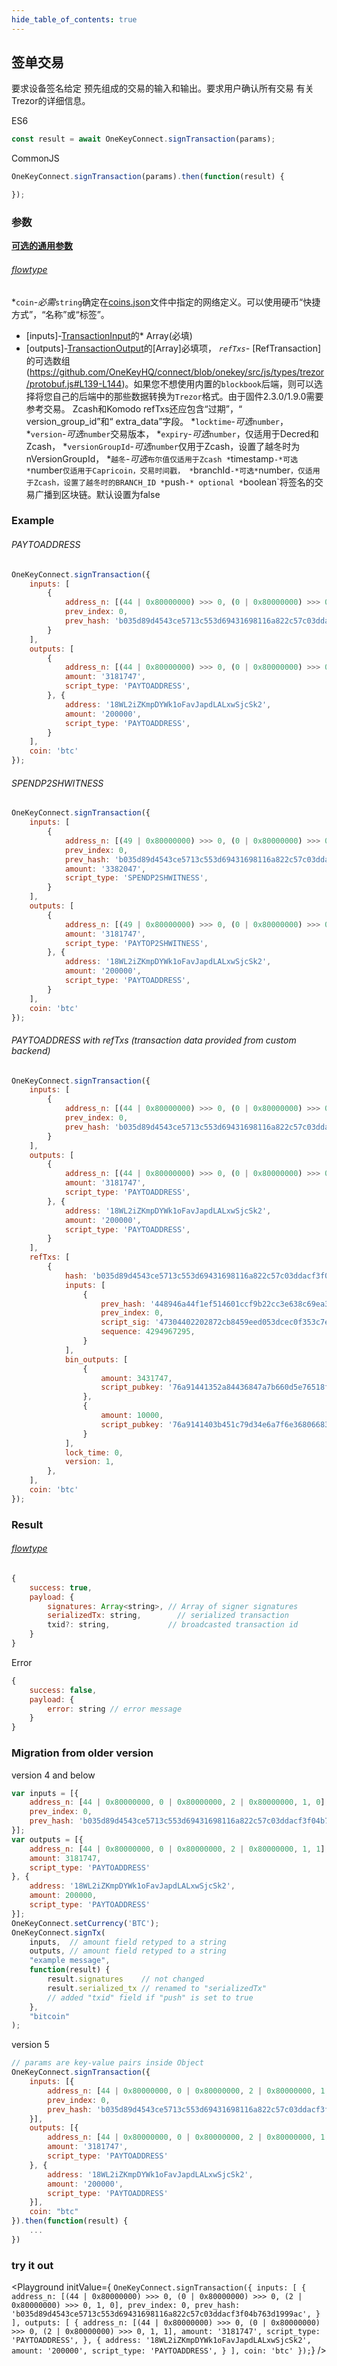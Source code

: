 ```yaml
---
hide_table_of_contents: true
---
```


## 签单交易

要求设备签名给定
预先组成的交易的输入和输出。要求用户确认所有交易
有关Trezor的详细信息。


ES6
```javascript
const result = await OneKeyConnect.signTransaction(params);
```

CommonJS
```javascript
OneKeyConnect.signTransaction(params).then(function(result) {

});
```

### 参数
[****可选的通用参数****](./commonParams)
###### [flowtype](https://github.com/OneKeyHQ/connect/blob/onekey/src/js/types/params.js#L169-L164)
*`coin`-*必需*`string`确定在[coins.json](https://github.com/OneKeyHQ/connect/blob/onekey/src/data/coins.json)文件中指定的网络定义。可以使用硬币“快捷方式”，“名称”或“标签”。
* [inputs]-[TransactionInput](https://github.com/OneKeyHQ/connect/blob/onekey/src/js/types/trezor/protobuf.js#L100-L108)的* Array(必填)
* [outputs]-[TransactionOutput](https://github.com/OneKeyHQ/connect/blob/onekey/src/js/types/trezor/protobuf.js#L113-L131)的[Array]必填项，
*`refTxs`-* [RefTransaction]的可选数组(https://github.com/OneKeyHQ/connect/blob/onekey/src/js/types/trezor/protobuf.js#L139-L144)。如果您不想使用内置的`blockbook`后端，则可以选择将您自己的后端中的那些数据转换为`Trezor`格式。由于固件2.3.0/1.9.0需要参考交易。 Zcash和Komodo refTxs还应包含“过期”，“ version_group_id”和“ extra_data”字段。
*`locktime`-*可选*`number`，
*`version`-*可选*`number`交易版本，
*`expiry`-*可选*`number`，仅适用于Decred和Zcash，
*`versionGroupId`-*可选*`number`仅用于Zcash，设置了越冬时为nVersionGroupId，
*`越冬`-*可选*`布尔值仅适用于Zcash
*`timestamp`-*可选*`number`仅适用于Capricoin，交易时间戳，
*`branchId`-*可选*`number`，仅适用于Zcash，设置了越冬时的BRANCH_ID
*`push`-* optional *`boolean`将签名的交易广播到区块链。默认设置为false

### Example
###### PAYTOADDRESS
```javascript
OneKeyConnect.signTransaction({
    inputs: [
        {
            address_n: [(44 | 0x80000000) >>> 0, (0 | 0x80000000) >>> 0, (2 | 0x80000000) >>> 0, 1, 0],
            prev_index: 0,
            prev_hash: 'b035d89d4543ce5713c553d69431698116a822c57c03ddacf3f04b763d1999ac',
        }
    ],
    outputs: [
        {
            address_n: [(44 | 0x80000000) >>> 0, (0 | 0x80000000) >>> 0, (2 | 0x80000000) >>> 0, 1, 1],
            amount: '3181747',
            script_type: 'PAYTOADDRESS',
        }, {
            address: '18WL2iZKmpDYWk1oFavJapdLALxwSjcSk2',
            amount: '200000',
            script_type: 'PAYTOADDRESS',
        }
    ],
    coin: 'btc'
});
```

###### SPENDP2SHWITNESS
```javascript
OneKeyConnect.signTransaction({
    inputs: [
        {
            address_n: [(49 | 0x80000000) >>> 0, (0 | 0x80000000) >>> 0, (2 | 0x80000000) >>> 0, 1, 0],
            prev_index: 0,
            prev_hash: 'b035d89d4543ce5713c553d69431698116a822c57c03ddacf3f04b763d1999ac',
            amount: '3382047',
            script_type: 'SPENDP2SHWITNESS',
        }
    ],
    outputs: [
        {
            address_n: [(49 | 0x80000000) >>> 0, (0 | 0x80000000) >>> 0, (2 | 0x80000000) >>> 0, 1, 1],
            amount: '3181747',
            script_type: 'PAYTOP2SHWITNESS',
        }, {
            address: '18WL2iZKmpDYWk1oFavJapdLALxwSjcSk2',
            amount: '200000',
            script_type: 'PAYTOADDRESS',
        }
    ],
    coin: 'btc'
});
```

###### PAYTOADDRESS with refTxs (transaction data provided from custom backend)
```javascript
OneKeyConnect.signTransaction({
    inputs: [
        {
            address_n: [(44 | 0x80000000) >>> 0, (0 | 0x80000000) >>> 0, (2 | 0x80000000) >>> 0, 1, 0],
            prev_index: 0,
            prev_hash: 'b035d89d4543ce5713c553d69431698116a822c57c03ddacf3f04b763d1999ac',
        }
    ],
    outputs: [
        {
            address_n: [(44 | 0x80000000) >>> 0, (0 | 0x80000000) >>> 0, (2 | 0x80000000) >>> 0, 1, 1],
            amount: '3181747',
            script_type: 'PAYTOADDRESS',
        }, {
            address: '18WL2iZKmpDYWk1oFavJapdLALxwSjcSk2',
            amount: '200000',
            script_type: 'PAYTOADDRESS',
        }
    ],
    refTxs: [
        {
            hash: 'b035d89d4543ce5713c553d69431698116a822c57c03ddacf3f04b763d1999ac',
            inputs: [
                {
                    prev_hash: '448946a44f1ef514601ccf9b22cc3e638c69ea3900b67b87517ea673eb0293dc',
                    prev_index: 0,
                    script_sig: '47304402202872cb8459eed053dcec0f353c7e293611fe77615862bfadb4d35a5d8807a4cf022015057aa0aaf72ab342b5f8939f86f193ad87b539931911a72e77148a1233e022012103f66bbe3c721f119bb4b8a1e6c1832b98f2cf625d9f59242008411dd92aab8d94',
                    sequence: 4294967295,
                }
            ],
            bin_outputs: [
                {
                    amount: 3431747,
                    script_pubkey: '76a91441352a84436847a7b660d5e76518f6ebb718dedc88ac',
                },
                {
                    amount: 10000,
                    script_pubkey: '76a9141403b451c79d34e6a7f6e36806683308085467ac88ac',
                }
            ],
            lock_time: 0,
            version: 1,
        },
    ],
    coin: 'btc'
});
```



### Result
###### [flowtype](https://github.com/OneKeyHQ/connect/blob/onekey/src/js/types/response.js#sign-transaction)
```javascript
{
    success: true,
    payload: {
        signatures: Array<string>, // Array of signer signatures
        serializedTx: string,        // serialized transaction
        txid?: string,             // broadcasted transaction id
    }
}
```
Error
```javascript
{
    success: false,
    payload: {
        error: string // error message
    }
}
```

### Migration from older version

version 4 and below
```javascript
var inputs = [{
    address_n: [44 | 0x80000000, 0 | 0x80000000, 2 | 0x80000000, 1, 0],
    prev_index: 0,
    prev_hash: 'b035d89d4543ce5713c553d69431698116a822c57c03ddacf3f04b763d1999ac'
}];
var outputs = [{
    address_n: [44 | 0x80000000, 0 | 0x80000000, 2 | 0x80000000, 1, 1],
    amount: 3181747,
    script_type: 'PAYTOADDRESS'
}, {
    address: '18WL2iZKmpDYWk1oFavJapdLALxwSjcSk2',
    amount: 200000,
    script_type: 'PAYTOADDRESS'
}];
OneKeyConnect.setCurrency('BTC');
OneKeyConnect.signTx(
    inputs,  // amount field retyped to a string
    outputs, // amount field retyped to a string
    "example message",
    function(result) {
        result.signatures    // not changed
        result.serialized_tx // renamed to "serializedTx"
        // added "txid" field if "push" is set to true
    },
    "bitcoin"
);
```
version 5
```javascript
// params are key-value pairs inside Object
OneKeyConnect.signTransaction({
    inputs: [{
        address_n: [44 | 0x80000000, 0 | 0x80000000, 2 | 0x80000000, 1, 0],
        prev_index: 0,
        prev_hash: 'b035d89d4543ce5713c553d69431698116a822c57c03ddacf3f04b763d1999ac'
    }],
    outputs: [{
        address_n: [44 | 0x80000000, 0 | 0x80000000, 2 | 0x80000000, 1, 1],
        amount: '3181747',
        script_type: 'PAYTOADDRESS'
    }, {
        address: '18WL2iZKmpDYWk1oFavJapdLALxwSjcSk2',
        amount: '200000',
        script_type: 'PAYTOADDRESS'
    }],
    coin: "btc"
}).then(function(result) {
    ...
})
```


### try it out
<Playground
    initValue={
`OneKeyConnect.signTransaction({
    inputs: [
        {
            address_n: [(44 | 0x80000000) >>> 0, (0 | 0x80000000) >>> 0, (2 | 0x80000000) >>> 0, 1, 0],
            prev_index: 0,
            prev_hash: 'b035d89d4543ce5713c553d69431698116a822c57c03ddacf3f04b763d1999ac',
        }
    ],
    outputs: [
        {
            address_n: [(44 | 0x80000000) >>> 0, (0 | 0x80000000) >>> 0, (2 | 0x80000000) >>> 0, 1, 1],
            amount: '3181747',
            script_type: 'PAYTOADDRESS',
        }, {
            address: '18WL2iZKmpDYWk1oFavJapdLALxwSjcSk2',
            amount: '200000',
            script_type: 'PAYTOADDRESS',
        }
    ],
    coin: 'btc'
});`}
/>

